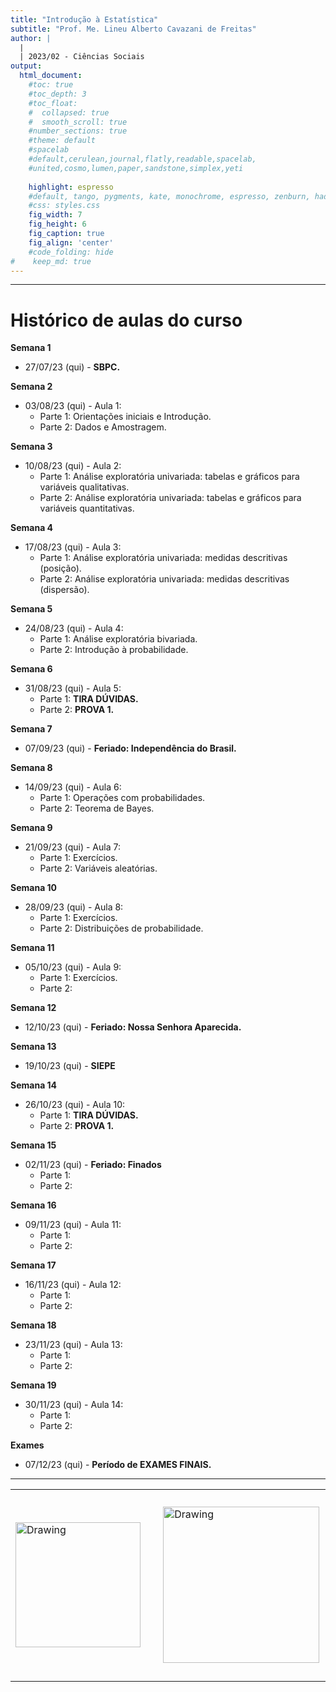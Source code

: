 ```yaml
---
title: "Introdução à Estatística"
subtitle: "Prof. Me. Lineu Alberto Cavazani de Freitas"
author: |
  |
  | 2023/02 - Ciências Sociais
output:
  html_document:                    
    #toc: true                       
    #toc_depth: 3                    
    #toc_float:                      
    #  collapsed: true
    #  smooth_scroll: true
    #number_sections: true           
    #theme: default
    #spacelab
    #default,cerulean,journal,flatly,readable,spacelab,
    #united,cosmo,lumen,paper,sandstone,simplex,yeti
    
    highlight: espresso
    #default, tango, pygments, kate, monochrome, espresso, zenburn, haddock, and textmate
    #css: styles.css                
    fig_width: 7                    
    fig_height: 6                   
    fig_caption: true               
    fig_align: 'center'
    #code_folding: hide              
#    keep_md: true
---
```


---

# Histórico de aulas do curso

**Semana 1**

 - 27/07/23 (qui) - **SBPC.**

**Semana 2**

 - 03/08/23 (qui) - Aula 1:
    - Parte 1: Orientações iniciais e Introdução.
    - Parte 2: Dados e Amostragem.
    
**Semana 3**

 - 10/08/23 (qui) - Aula 2:
    - Parte 1: Análise exploratória univariada: tabelas e gráficos para variáveis qualitativas.
    - Parte 2: Análise exploratória univariada: tabelas e gráficos para variáveis quantitativas.
    
**Semana 4**

 - 17/08/23 (qui) - Aula 3:
    - Parte 1: Análise exploratória univariada: medidas descritivas (posição).
    - Parte 2: Análise exploratória univariada: medidas descritivas (dispersão).
    
**Semana 5**

 - 24/08/23 (qui) - Aula 4:
    - Parte 1: Análise exploratória bivariada.
    - Parte 2: Introdução à probabilidade.
    
**Semana 6**

 - 31/08/23 (qui) - Aula 5:
    - Parte 1: **TIRA DÚVIDAS.**
    - Parte 2: **PROVA 1.**
    
**Semana 7**

 - 07/09/23 (qui) - **Feriado: Independência do Brasil.**
    
**Semana 8**

 - 14/09/23 (qui) - Aula 6:
    - Parte 1: Operações com probabilidades.
    - Parte 2: Teorema de Bayes.
    
**Semana 9**

 - 21/09/23 (qui) - Aula 7:
    - Parte 1: Exercícios.
    - Parte 2: Variáveis aleatórias.
    
**Semana 10**

 - 28/09/23 (qui) - Aula 8:
    - Parte 1: Exercícios.
    - Parte 2: Distribuições de probabilidade.
    
**Semana 11**

 - 05/10/23 (qui) - Aula 9:
    - Parte 1: Exercícios.
    - Parte 2: 
    
**Semana 12**

 - 12/10/23 (qui) - **Feriado: Nossa Senhora Aparecida.**
    
**Semana 13**

 - 19/10/23 (qui) -  **SIEPE**
    
**Semana 14**

 - 26/10/23 (qui) - Aula 10:
    - Parte 1: **TIRA DÚVIDAS.**
    - Parte 2: **PROVA 1.**
    
**Semana 15**

 - 02/11/23 (qui) - **Feriado: Finados**
    - Parte 1:
    - Parte 2:
    
**Semana 16**

 - 09/11/23 (qui) - Aula 11:
    - Parte 1:
    - Parte 2:
    
**Semana 17**

 - 16/11/23 (qui) - Aula 12:
    - Parte 1:
    - Parte 2:
    
**Semana 18**

 - 23/11/23 (qui) - Aula 13:
    - Parte 1:
    - Parte 2:
    
**Semana 19**

 - 30/11/23 (qui) - Aula 14:
    - Parte 1:
    - Parte 2:
    
**Exames**

 - 07/12/23 (qui) - **Período de EXAMES FINAIS.**

---

<center>

<table><tr>

<td> <img src="img/ufpr-transparent-600px.png" alt="Drawing" style="width: 200px;"/> </td>

<td> &nbsp; &nbsp; &nbsp; &nbsp; &nbsp; &nbsp; </td>

<td> <img src="img/dest-texto-2.png" alt="Drawing" style="width: 250px;"/> </td>

<td> &nbsp; &nbsp; &nbsp; &nbsp; &nbsp; &nbsp; </td>

<td> <img src="img/leg.png" alt="Drawing" style="width: 300px;"/> </td>

</center>


<div class="tocify-extend-page" data-unique="tocify-extend-page" style="height: 0;"></div>